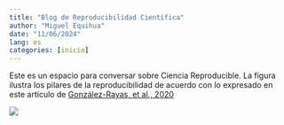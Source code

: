 ```yaml
---
title: "Blog de Reproducibilidad Científica"
author: "Miguel Equihua"
date: "11/06/2024"
lang: es
categories: [inicio]
---
```


Este es un espacio para conversar sobre Ciencia Reproducible. La figura ilustra los pilares de la reproducibilidad de acuerdo con lo expresado en este artículo de [González-Rayas, et al., 2020](https://www.revistabiomedica.mx/index.php/revbiomed/article/view/840/845)

![](images/840-2404-1-PB.png)





